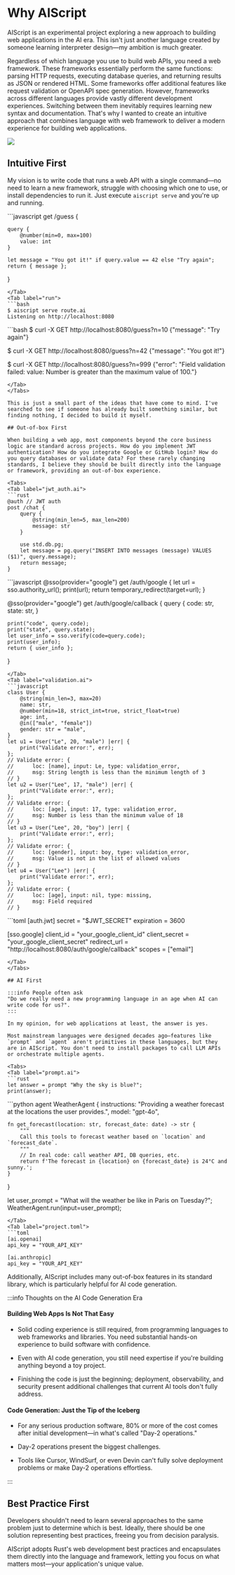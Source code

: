 
# Why AIScript

AIScript is an experimental project exploring a new approach to building web applications in the AI era. This isn't just another language created by someone learning interpreter design—my ambition is much greater.

Regardless of which language you use to build web APIs, you need a web framework. These frameworks essentially perform the same functions: parsing HTTP requests, executing database queries, and returning results as JSON or rendered HTML. Some frameworks offer additional features like request validation or OpenAPI spec generation. However, frameworks across different languages provide vastly different development experiences. Switching between them inevitably requires learning new syntax and documentation. That's why I wanted to create an intuitive approach that combines language with web framework to deliver a modern experience for building web applications.

![](/guide/web-framework.png)

## Intuitive First

My vision is to write code that runs a web API with a single command—no need to learn a new framework, struggle with choosing which one to use, or install dependencies to run it. Just execute `aiscript serve` and you're up and running.

<Tabs>
<Tab label="route.ai">
```javascript
get /guess {

    query {
        @number(min=0, max=100)
        value: int
    }

    let message = "You got it!" if query.value == 42 else "Try again";
    return { message };
}
```
</Tab>
<Tab label="run">
```bash
$ aiscript serve route.ai
Listening on http://localhost:8080
```
</Tab>
<Tab label="curl">
```bash
$ curl -X GET http://localhost:8080/guess?n=10
{"message": "Try again"}

$ curl -X GET http://localhost:8080/guess?n=42
{"message": "You got it!"}

$ curl -X GET http://localhost:8080/guess?n=999
{"error": "Field validation failed: value: Number is greater than the maximum value of 100."}
```
</Tab>
</Tabs>

This is just a small part of the ideas that have come to mind. I've searched to see if someone has already built something similar, but finding nothing, I decided to build it myself.

## Out-of-box First

When building a web app, most components beyond the core business logic are standard across projects. How do you implement JWT authentication? How do you integrate Google or GitHub login? How do you query databases or validate data? For these rarely changing standards, I believe they should be built directly into the language or framework, providing an out-of-box experience.

<Tabs>
<Tab label="jwt_auth.ai">
```rust
@auth // JWT auth
post /chat {
    query {
        @string(min_len=5, max_len=200)
        message: str
    }

    use std.db.pg;
    let message = pg.query("INSERT INTO messages (message) VALUES ($1)", query.message);
    return message;
}
```
</Tab>
<Tab label="google_login.ai">
```javascript
@sso(provider="google")
get /auth/google {
    let url = sso.authority_url();
    print(url);
    return temporary_redirect(target=url);
}

@sso(provider="google")
get /auth/google/callback {
    query {
        code: str,
        state: str,
    }

    print("code", query.code);
    print("state", query.state);
    let user_info = sso.verify(code=query.code);
    print(user_info);
    return { user_info };
}
```
</Tab>
<Tab label="validation.ai">
```javascript
class User {
    @string(min_len=3, max=20)
    name: str,
    @number(min=18, strict_int=true, strict_float=true)
    age: int,
    @in(["male", "female"])
    gender: str = "male",
}
let u1 = User("Le", 20, "male") |err| {
    print("Validate error:", err);
};
// Validate error: { 
//      loc: [name], input: Le, type: validation_error,
//      msg: String length is less than the minimum length of 3 
// }
let u2 = User("Lee", 17, "male") |err| {
    print("Validate error:", err);
};
// Validate error: {
//      loc: [age], input: 17, type: validation_error,
//      msg: Number is less than the minimum value of 18
// }
let u3 = User("Lee", 20, "boy") |err| {
    print("Validate error:", err);
};
// Validate error: {
//      loc: [gender], input: boy, type: validation_error,
//      msg: Value is not in the list of allowed values
// }
let u4 = User("Lee") |err| {
    print("Validate error:", err);
};
// Validate error: {
//      loc: [age], input: nil, type: missing,
//      msg: Field required
// }
```
</Tab>
<Tab label="project.toml">
```toml
[auth.jwt]
secret = "$JWT_SECRET"
expiration = 3600

[sso.google]
client_id = "your_google_client_id"
client_secret = "your_google_client_secret"
redirect_url = "http://localhost:8080/auth/google/callback"
scopes = ["email"]
```
</Tab>
</Tabs>

## AI First

:::info People often ask
"Do we really need a new programming language in an age when AI can write code for us?". 
:::

In my opinion, for web applications at least, the answer is yes.

Most mainstream languages were designed decades ago—features like `prompt` and `agent` aren't primitives in these languages, but they are in AIScript. You don't need to install packages to call LLM APIs or orchestrate multiple agents.

<Tabs>
<Tab label="prompt.ai">
```rust
let answer = prompt "Why the sky is blue?";
print(answer);
```
</Tab>
<Tab label="agent.ai">
```python
agent WeatherAgent {
    instructions: "Providing a weather forecast at the locations the user provides.",
    model: "gpt-4o",

    fn get_forecast(location: str, forecast_date: date) -> str {
        """
        Call this tools to forecast weather based on `location` and `forecast_date`.
        """
        // In real code: call weather API, DB queries, etc.
        return f'The forecast in {location} on {forecast_date} is 24°C and sunny.';
    }
}

let user_prompt = "What will the weather be like in Paris on Tuesday?";
WeatherAgent.run(input=user_prompt);
```
</Tab>
<Tab label="project.toml">
```toml
[ai.openai]
api_key = "YOUR_API_KEY"

[ai.anthropic]
api_key = "YOUR_API_KEY"
```
</Tab>
</Tabs>

Additionally, AIScript includes many out-of-box features in its standard library, which is particularly helpful for AI code generation.

:::info Thoughts on the AI Code Generation Era

#### Building Web Apps Is Not That Easy

- Solid coding experience is still required, from programming languages to web frameworks and libraries. You need substantial hands-on experience to build software with confidence.

- Even with AI code generation, you still need expertise if you're building anything beyond a toy project.

- Finishing the code is just the beginning; deployment, observability, and security present additional challenges that current AI tools don't fully address.

#### Code Generation: Just the Tip of the Iceberg

- For any serious production software, 80% or more of the cost comes after initial development—in what's called "Day-2 operations."

- Day-2 operations present the biggest challenges.

- Tools like Cursor, WindSurf, or even Devin can't fully solve deployment problems or make Day-2 operations effortless.

:::


## Best Practice First

Developers shouldn't need to learn several approaches to the same problem just to determine which is best. Ideally, there should be one solution representing best practices, freeing you from decision paralysis.

AIScript adopts Rust's web development best practices and encapsulates them directly into the language and framework, letting you focus on what matters most—your application's unique value.

